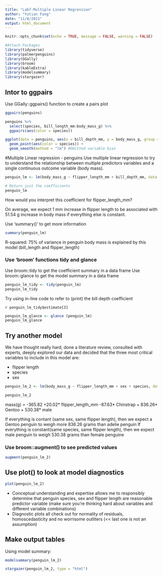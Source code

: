 ```yaml
---
title: "Lab7-Multiple Linear Regression"
author: "Yutian Fang"
date: "11/8/2021"
output: html_document
---
```


```r
knitr::opts_chunk$set(echo = TRUE, message = FALSE, warning = FALSE)

#Attach Packages
library(tidyverse)
library(palmerpenguins)
library(GGally)
library(broom)
library(kableExtra)
library(modelsummary)
library(stargazer)
```

## Intor to ggpairs
Use GGally::ggpairs() function to create a pairs plot
```r
ggpairs(penguins)
```
```r
penguins %>%
  select(species, bill_length_mm:body_mass_g) %>%
  ggpairs(aes(color = species))

ggplot(data = penguins, aes(x = bill_depth_mm, y = body_mass_g, group = species)) +
  geom_point(aes(color = species)) +
  geom_smooth(method = "lm") #Omitted variable bias
```

#Multiple Linear regression - penguins
Use multiple linear regression to try to understand the relationship between multiple predictors variables and a single continuous outcome variable (body mass).
```r
penguin_lm <- lm(body_mass_g ~ flipper_length_mm + bill_depth_mm, data = penguins)

# Return just the coefficients
penguin_lm
```

How would you interpret this coefficient for flipper_length_mm?

On average, we expect 1 mm increase in flipper length to be associated with 51.54 g increase in body mass if everything else is constant.

Use 'summary()' to get more information
```r
summary(penguin_lm)
```
R-squared: 75% of variance in penguin body mass is explained by this model (bill_length and flipper_length)

### Use 'broom' functions tidy and glance
Use broom::tidy to get the coefficient summary in a data frame
Use broom::glance to get the model summary in a data frame
```r
penguin_lm_tidy <- tidy(penguin_lm)
penguin_lm_tidy
```
Try using in-line code to refer to (print) the bill depth coefficient

`r penguin_lm_tidy$estimate[3]`
```r
penguin_lm_glance <- glance (penguin_lm)
penguin_lm_glance
```

## Try another model

We have thought really hard, done a literature review, consulted with experts, deeply explored our data and decided that the three most critical variables to include in this model are:

- flipper length
- species
- sex

```r
penguin_lm_2 <- lm(body_mass_g ~ flipper_length_mm + sex + species, data = penguins)

penguin_lm_2
```
mass(g) = -365.82 +20.02* flipper_length_mm -87.63* Chinstrap + 836.26* Gentoo + 530.38* male

If everything is contant (same sex, same flipper length), then we expect a Gentoo penguin to weigh more 836.26 grams than adelie penguin
If everything is constant(same species, same flipper length), then we expect male penguin to weigh 530.38 grams than female penguine

### Use broom::augment() to see predicted values

```r
augment(penguin_lm_2)
```

## Use plot() to look at model diagnostics
```r
plot(penguin_lm_2)
```
- Conceptual understanding and expertise allows me to responsibly determine that penguin species, sex and flipper length are reasonable predictor variable (make sure you're thinking hard about variables and different variable combinations)
- Diagnostic plots all check out for normality of residuals, homoscedasticity and no worrisome outliters (<< last one is not an assumption)

## Make output tables

Using model summary:
```r
modelsummary(penguin_lm_2)
```
```r
stargazer(penguin_lm_2, type = "html")
```



